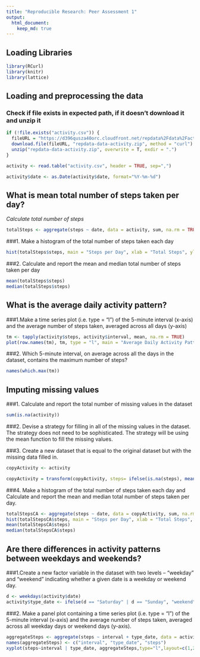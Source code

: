 ```yaml
---
title: "Reproducible Research: Peer Assessment 1"
output: 
  html_document:
    keep_md: true
---
```

## Loading Libraries
```r
library(RCurl)
library(knitr)
library(lattice)

```

## Loading and preprocessing the data

### Check if file exists in expected path, if it doesn't download it and unzip it 
```r
if (!file.exists("activity.csv")) {
  fileURL = "https://d396qusza40orc.cloudfront.net/repdata%2Fdata%2Factivity.zip"
  download.file(fileURL, "repdata-data-activity.zip", method = "curl")
  unzip("repdata-data-activity.zip", overwrite = T, exdir = ".")
}

activity <- read.table("activity.csv", header = TRUE, sep=",")

activity$date <- as.Date(activity$date, format="%Y-%m-%d")
```

## What is mean total number of steps taken per day?


*Calculate total number of steps*
```r
totalSteps <- aggregate(steps ~ date, data = activity, sum, na.rm = TRUE)
```
###1. Make a histogram of the total number of steps taken each day
```r
hist(totalSteps$steps, main = "Steps per Day", xlab = "Total Steps", ylab = "Frequency", col = "grey")
```

###2. Calculate and report the mean and median total number of steps taken per day
```r
mean(totalSteps$steps)
median(totalSteps$steps)
```
## What is the average daily activity pattern?

###1.Make a time series plot (i.e. type = "l") of the 5-minute interval (x-axis) and the average number of steps taken, averaged across all days (y-axis)
```r
tm <- tapply(activity$steps, activity$interval, mean, na.rm = TRUE)
plot(row.names(tm), tm, type = "l", main = "Average Daily Activity Pattern", xlab = "5-min interval", ylab = "Average across all Days", col = "grey")
```
###2. Which 5-minute interval, on average across all the days in the dataset, contains the maximum number of steps?
```r
names(which.max(tm))
```

## Imputing missing values
###1. Calculate and report the total number of missing values in the dataset
```r
sum(is.na(activity))
```

###2. Devise a strategy for filling in all of the missing values in the dataset. The strategy does not need to be sophisticated.
The strategy will be using the mean function to fill the missing values.

###3. Create a new dataset that is equal to the original dataset but with the missing data filled in.
```r
copyActivity <- activity

copyActivity = transform(copyActivity, steps= ifelse(is.na(steps), mean(steps, na.rm=TRUE), steps))
```
###4. Make a histogram of the total number of steps taken each day and Calculate and report the mean and median total number of steps taken per day.
```r
totalStepsCA <- aggregate(steps ~ date, data = copyActivity, sum, na.rm = TRUE)
hist(totalStepsCA$steps, main = "Steps per Day", xlab = "Total Steps", ylab = "Frequency", col = "grey")
mean(totalStepsCA$steps)
median(totalStepsCA$steps)
```
## Are there differences in activity patterns between weekdays and weekends?

###1.Create a new factor variable in the dataset with two levels – “weekday” and “weekend” indicating whether a given date is a weekday or weekend day.
```r
d <- weekdays(activity$date)
activity$type_date <- ifelse(d == "Saturday" | d == "Sunday", "weekend", "weekday")
```

###2. Make a panel plot containing a time series plot (i.e. type = "l") of the 5-minute interval (x-axis) and the average number of steps taken, averaged across all weekday days or weekend days (y-axis).
```r
aggregateSteps <- aggregate(steps ~ interval + type_date, data = activity, mean)
names(aggregateSteps) <- c("interval", "type_date", "steps")
xyplot(steps~interval | type_date, aggregateSteps,type="l",layout=c(1,2), main="Time Series Plot", xlab="5-minute interval",ylab = "Number of steps")
```

